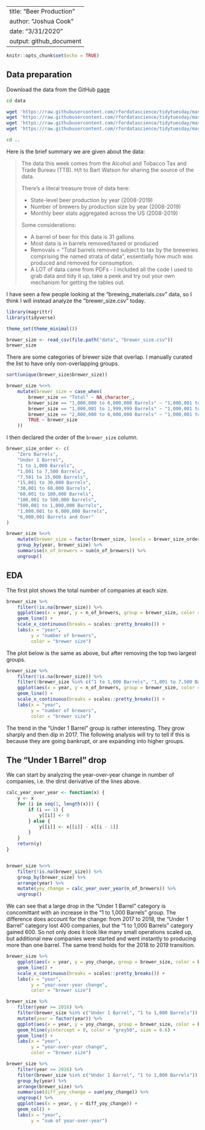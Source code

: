 
---
title: "Beer Production"
author: "Joshua Cook"
date: "3/31/2020"
output: github_document
---

```r
knitr::opts_chunk$set(echo = TRUE)
```

## Data preparation

Download the data from the GitHub [page](https://github.com/rfordatascience/tidytuesday/blob/master/data/2020/2020-03-31/readme.md)

```bash
cd data

wget 'https://raw.githubusercontent.com/rfordatascience/tidytuesday/master/data/2020/2020-03-31/brewing_materials.csv'
wget 'https://raw.githubusercontent.com/rfordatascience/tidytuesday/master/data/2020/2020-03-31/beer_taxed.csv'
wget 'https://raw.githubusercontent.com/rfordatascience/tidytuesday/master/data/2020/2020-03-31/brewer_size.csv'
wget 'https://raw.githubusercontent.com/rfordatascience/tidytuesday/master/data/2020/2020-03-31/beer_states.csv'

cd ..
```

Here is the brief summary we are given about the data:

>The data this week comes from the Alcohol and Tobacco Tax and Trade Bureau (TTB). H/t to Bart Watson for sharing the source of the data.
>
> There's a literal treasure trove of data here:
>
>  - State-level beer production by year (2008-2019)
>  - Number of brewers by production size by year (2008-2019)
>  - Monthly beer stats aggregated across the US (2008-2019)
>  
> Some considerations:
> 
>  - A barrel of beer for this data is 31 gallons
>  - Most data is in barrels removed/taxed or produced
>  - Removals = "Total barrels removed subject to tax by the breweries comprising the named strata of data", essentially how much was produced and removed for consumption.
>  - A LOT of data came from PDFs - I included all the code I used to grab data and tidy it up, take a peek and try out your own mechanism for getting the tables out.

I have seen a few people looking at the "brewing_materials.csv" data, so I think I will instead analyze the "brewer_size.csv" today.

```r
library(magrittr)
library(tidyverse)

theme_set(theme_minimal())
```


```r
brewer_size <- read_csv(file.path("data", "brewer_size.csv"))
brewer_size
```

There are some categories of brewer size that overlap.
I manually curated the list to have only non-overlapping groups.

```r
sort(unique(brewer_size$brewer_size))
```

```r
brewer_size %<>%
    mutate(brewer_size = case_when(
        brewer_size == "Total" ~ NA_character_,
        brewer_size == "1,000,000 to 6,000,000 Barrels" ~ "1,000,001 to 6,000,000 Barrels",
        brewer_size == "1,000,001 to 1,999,999 Barrels" ~ "1,000,001 to 6,000,000 Barrels",
        brewer_size == "2,000,000 to 6,000,000 Barrels" ~ "1,000,001 to 6,000,000 Barrels",
        TRUE ~ brewer_size
    ))
```

I then declared the order of the `brewer_size` column.

```r
brewer_size_order <- c(
    "Zero Barrels",
    "Under 1 Barrel",
    "1 to 1,000 Barrels",
    "1,001 to 7,500 Barrels",
    "7,501 to 15,000 Barrels",
    "15,001 to 30,000 Barrels",
    "30,001 to 60,000 Barrels",
    "60,001 to 100,000 Barrels",
    "100,001 to 500,000 Barrels",
    "500,001 to 1,000,000 Barrels",
    "1,000,001 to 6,000,000 Barrels",
    "6,000,001 Barrels and Over"
)

brewer_size %<>%
    mutate(brewer_size = factor(brewer_size, levels = brewer_size_order)) %>%
    group_by(year, brewer_size) %>%
    summarise(n_of_brewers = sum(n_of_brewers)) %>%
    ungroup()
```


## EDA

The first plot shows the total number of companies at each size.

```r
brewer_size %>%
    filter(!is.na(brewer_size)) %>%
    ggplot(aes(x = year, y = n_of_brewers, group = brewer_size, color = brewer_size)) +
    geom_line() +
    scale_x_continuous(breaks = scales::pretty_breaks()) +
    labs(x = "year",
         y = "number of brewers",
         color = "brewer size")
```

The plot below is the same as above, but after removing the top two largest groups.

```r
brewer_size %>%
    filter(!is.na(brewer_size)) %>%
    filter(!brewer_size %in% c("1 to 1,000 Barrels", "1,001 to 7,500 Barrels")) %>%
    ggplot(aes(x = year, y = n_of_brewers, group = brewer_size, color = brewer_size)) +
    geom_line() +
    scale_x_continuous(breaks = scales::pretty_breaks()) +
    labs(x = "year",
         y = "number of brewers",
         color = "brewer size")
```

The trend in the "Under 1 Barrel" group is rather interesting.
They grow sharply and then dip in 2017.
The following analysis will try to tell if this is because they are going bankrupt, or are expanding into higher groups.


## The "Under 1 Barrel" drop

We can start by analyzing the year-over-year change in number of companies, i.e. the dirst derivative of the lines above.

```r
calc_year_over_year <- function(x) {
    y <- x
    for (i in seq(1, length(x))) {
        if (i == 1) {
            y[[i]] <- 0
        } else {
            y[[i]] <- x[[i]] - x[[i - 1]]
        }
    }
    return(y)
}


brewer_size %<>%
    filter(!is.na(brewer_size)) %>%
    group_by(brewer_size) %>%
    arrange(year) %>%
    mutate(yoy_change = calc_year_over_year(n_of_brewers)) %>%
    ungroup()
```

We can see that a large drop in the "Under 1 Barrel" category is concomittant with an increase in the "1 to 1,000 Barrels" group. 
The difference does account for the change: from 2017 to 2018, the "Under 1 Barrel" category lost 400 companies, but the "1 to 1,000 Barrels" category gained 600.
So not only does it look like many small operations scaled up, but additional new companies were started and went instantly to producing more than one barrel.
The same trend holds for the 2018 to 2019 transition.

```r
brewer_size %>%
    ggplot(aes(x = year, y = yoy_change, group = brewer_size, color = brewer_size)) +
    geom_line() +
    scale_x_continuous(breaks = scales::pretty_breaks()) +
    labs(x = "year",
         y = "year-over-year change",
         color = "brewer size")
```

```r
brewer_size %>%
    filter(year >= 2016) %>%
    filter(brewer_size %in% c("Under 1 Barrel", "1 to 1,000 Barrels")) %>%
    mutate(year = factor(year)) %>%
    ggplot(aes(x = year, y = yoy_change, group = brewer_size, color = brewer_size)) +
    geom_hline(yintercept = 0, color = "grey50", size = 0.6) +
    geom_line() +
    labs(x = "year",
         y = "year-over-year change",
         color = "brewer size")
```

```r
brewer_size %>%
    filter(year >= 2016) %>%
    filter(brewer_size %in% c("Under 1 Barrel", "1 to 1,000 Barrels")) %>%
    group_by(year) %>%
    arrange(brewer_size) %>%
    summarise(diff_yoy_change = sum(yoy_change)) %>%
    ungroup() %>%
    ggplot(aes(x = year, y = diff_yoy_change)) +
    geom_col() +
    labs(x = "year",
         y = "sum of year-over-year")
```
